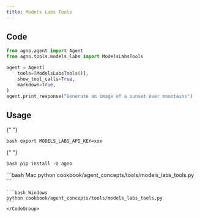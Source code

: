 ```yaml
---
title: Models Labs Tools
---
```


## Code

```python cookbook/agent_concepts/tools/models_labs_tools.py
from agno.agent import Agent
from agno.tools.models_labs import ModelsLabsTools

agent = Agent(
    tools=[ModelsLabsTools()],
    show_tool_calls=True,
    markdown=True,
)
agent.print_response("Generate an image of a sunset over mountains")
```

## Usage

<Steps>
  <Snippet file="create-venv-step.mdx" />

{" "}

<Step title="Set your API key">```bash export MODELS_LABS_API_KEY=xxx ```</Step>

{" "}

<Step title="Install libraries">```bash pip install -U agno ```</Step>

  <Step title="Run Agent">
    <CodeGroup>
    ```bash Mac
    python cookbook/agent_concepts/tools/models_labs_tools.py
    ```

    ```bash Windows
    python cookbook/agent_concepts/tools/models_labs_tools.py
    ```
    </CodeGroup>

  </Step>
</Steps>

